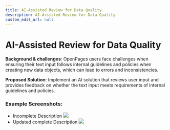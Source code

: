 ```yaml
---
title: AI-Assisted Review for Data Quality​
description: AI-Assisted Review for Data Quality​
custom_edit_url: null
---
```


# AI-Assisted Review for Data Quality​
**Background & challenges**: OpenPages users face challenges when ensuring their text input follows internal guidelines and policies when creating new data objects, which can lead to errors and inconsistencies.

**Proposed Solution**: Implement an AI solution that reviews user input and provides feedback on whether the text input meets requirements of internal guidelines and policies.
### Example Screenshots:
- Incomplete Description
    ![](../../assets/screenshots/AI_data_review_1.png)
- Updated complete Description
    ![](../../assets/screenshots/AI_data_review_2.png)